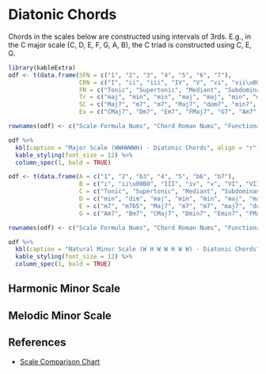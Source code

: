 # Diatonic Chords

Chords in the scales below are constructed using intervals of 3rds. E.g., in the C major scale (C, D, E, F, G, A, B), the C triad is constructed using C, E, G.


```r
library(kableExtra)
odf <- t(data.frame(SFN = c("1", "2", "3", "4", "5", "6", "7"),
                    CRN = c("I", "ii", "iii", "IV", "V", "vi", "vii\u00B0"),
                    FN = c("Tonic", "Supertonic", "Mediant", "Subdominant", "Dominant", "Submediant", "Leading Tone"),
                    Tr = c("maj", "min", "min", "maj", "maj", "min", "dim"),
                    SC = c("Maj7", "m7", "m7", "Maj7", "dom7", "min7", "m7b5"),
                    Ex = c("CMaj7", "Dm7", "Em7", "FMaj7", "G7", "Am7", "Bm7b5")))

rownames(odf) <- c("Scale Formula Nums", "Chord Roman Nums", "Functional Names", "Triads", "7th Chords", "Example in C")

odf %>%
  kbl(caption = "Major Scale (WWHWWWH) - Diatonic Chords", align = "r") %>%
  kable_styling(font_size = 12) %>%
  column_spec(1, bold = TRUE)

```


```r
odf <- t(data.frame(A = c("1", "2", "b3", "4", "5", "b6", "b7"),
                    B = c("i", "ii\u00B0", "III", "iv", "v", "VI", "VII"),
                    C = c("Tonic", "Supertonic", "Mediant", "Subdominant", "Dominant", "Submediant", "Subtonic"),
                    D = c("min", "dim", "maj", "min", "min", "maj", "maj"),
                    E = c("m7", "m7b5", "Maj7", "m7", "m7", "maj7", "dom7"),
                    G = c("Am7", "Bm7", "CMaj7", "Dmin7", "Emin7", "FMaj7", "G7")))

rownames(odf) <- c("Scale Formula Nums", "Chord Roman Nums", "Functional Names", "Triads", "7th Chords", "Example in A")

odf %>%
  kbl(caption = "Natural Minor Scale (W H W W H W W) - Diatonic Chords", align = "r") %>%
  kable_styling(font_size = 12) %>%
  column_spec(1, bold = TRUE)

```




## Harmonic Minor Scale {-}

## Melodic Minor Scale {-}

## References {-}
- [Scale Comparison Chart](https://www.justinguitar.com/guitar-lessons/scale-comparison-chart-sc-150)

